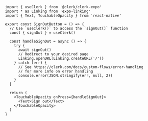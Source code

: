 ```tsx {{ filename: 'app/components/SignOutButton.tsx', collapsible: true }}
import { useClerk } from '@clerk/clerk-expo'
import * as Linking from 'expo-linking'
import { Text, TouchableOpacity } from 'react-native'

export const SignOutButton = () => {
  // Use `useClerk()` to access the `signOut()` function
  const { signOut } = useClerk()

  const handleSignOut = async () => {
    try {
      await signOut()
      // Redirect to your desired page
      Linking.openURL(Linking.createURL('/'))
    } catch (err) {
      // See https://clerk.com/docs/custom-flows/error-handling
      // for more info on error handling
      console.error(JSON.stringify(err, null, 2))
    }
  }

  return (
    <TouchableOpacity onPress={handleSignOut}>
      <Text>Sign out</Text>
    </TouchableOpacity>
  )
}
```

